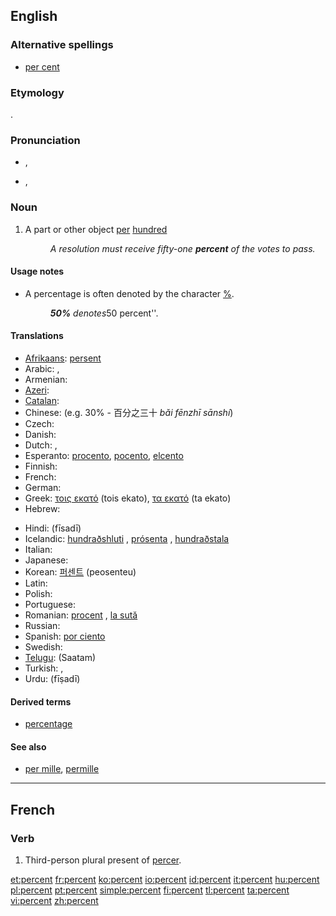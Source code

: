 ==English==

===Alternative spellings===
* [[per cent]] {{qualifier|UK}}

===Etymology===
{{etyl|la}} {{term|per centum||for every hundred|lang=la}}.

===Pronunciation===
* {{a|UK}} {{IPA|/pəˈsɛnt/}}, {{SAMPA|/p@"sEnt/}}
* {{a|US}} {{IPA|/pɜɹ.sɛnt/}}, {{SAMPA|/p3r.sEnt/}}
*: {{audio|en-us-percent.ogg|Audio (US)}}

===Noun===
{{en-noun|percent}}

# A part or other object [[per]] [[hundred]]
#: ''A resolution must receive fifty-one '''percent''' of the votes to pass.''

====Usage notes====
* A percentage is often denoted by the character [[%]].
*: '''''50%''' denotes ''50 percent''.

====Translations====
{{trans-top|a part or other object per hundred}}
* [[Afrikaans]]: [[persent]]
* Arabic: {{t|ar|في المئة|tr=fii 'l-mi'a|sc=Arab}},  {{t|ar|بالمئة|tr=bi-'l-mi'a|sc=Arab}}
* Armenian: {{t-|hy|տոկոս|tr=tokos|sc=Armn|xs=Armenian}}
* [[Azeri]]: {{t|az|faiz|xs=Azeri}}
* [[Catalan]]: {{t-|ca|per cent}}
* Chinese: {{t|zh|百分之|tr=bǎi fēnzhī}} (e.g. 30% - 百分之三十 ''bǎi fēnzhī sānshí'')
* Czech: {{t+|cs|procento|n}}
* Danish: {{t-|da|procent}}
* Dutch: {{t+|nl|procent|n}}, {{t-|nl|percent|n}}
* Esperanto: [[procento]], [[pocento]], [[elcento]]
* Finnish: {{t+|fi|prosentti}}
* French: {{t+|fr|pourcent|m}}
* German: {{t+|de|Prozent|n}}
* Greek: [[τοις εκατό]] (tois ekato), [[τα εκατό]] (ta ekato)
* Hebrew: {{t-|he|אחוז|sc=Hebr}}
{{trans-mid}}
* Hindi: {{t-|hi|फ़ीसदी|sc=Deva|xs=Hindi}} (fīsadī)
* Icelandic: [[hundraðshluti]] {{m}}, [[prósenta]] {{f}}, [[hundraðstala]] {{f}}
* Italian: {{t-|it|per cento}}
* Japanese: {{t|ja|パーセント|tr=pāsento|sc=Jpan}}
* Korean: [[퍼센트]] (peosenteu)
* Latin: {{t|la|per centum}}
* Polish: {{t+|pl|procent|m}}
* Portuguese: {{t-|pt|percento}}
* Romanian: [[procent]] {{n}}, [[la sută]]
* Russian: {{t|ru|процент|m|tr=procént|sc=Cyrl}}
* Spanish: [[por ciento]]
* Swedish: {{t+|sv|procent|c}}
* [[Telugu]]: {{t|te|శాతం|sc=Telu}} (Saatam)
* Turkish: {{t|tr|faiz}}, {{t|tr|yüzde}}
* Urdu: {{t-|ur|جیصدی|sc=ur-Arab|xs=Urdu}} (fīṣadī)
{{trans-bottom}}

====Derived terms====
* [[percentage]]

====See also====
* [[per mille]], [[permille]]
{{typography marks}}

----

==French==

===Verb===
{{infl|fr|verb form}}

# Third-person plural present of [[percer]].

[[et:percent]]
[[fr:percent]]
[[ko:percent]]
[[io:percent]]
[[id:percent]]
[[it:percent]]
[[hu:percent]]
[[pl:percent]]
[[pt:percent]]
[[simple:percent]]
[[fi:percent]]
[[tl:percent]]
[[ta:percent]]
[[vi:percent]]
[[zh:percent]]